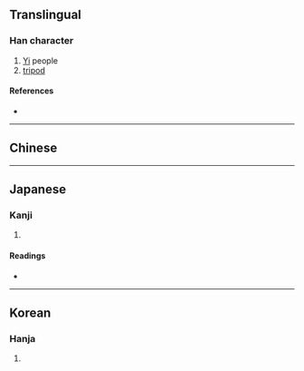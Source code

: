 {{also|彝}}
{{character info}}
==Translingual==

===Han character===
{{Han char|rn=58|rad=彐|as=15|sn=18|four=|canj=NMFFT|ids=⿳彐⿰米糸廾}}

# [[Yi]] people
# [[tripod]]

====References====
* {{Han ref|kx=0362.291|dj=0681.110|hdz=20962.180|uh=5F5E|ud=24414}}

----

==Chinese==
{{zh-see|彝|v}}

----

==Japanese==

===Kanji===
{{ja-kanji|grade=|rs=彐15}}

# {{rfdef|ja|sort=彐15}}

====Readings====
* {{ja-readings|on=い|kun=つね-}}

----

==Korean==

===Hanja===
{{ko-hanja|hangeul=이|eumhun=|rv=i|mr=i|y=i}}

# {{rfdef|ko|sort=彐15}}